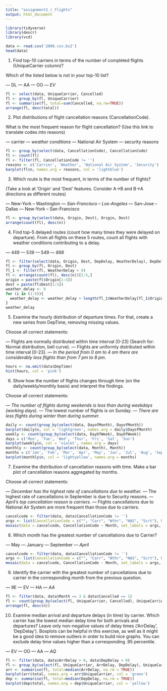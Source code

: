 ```yaml
---
title: "assignment2_r_flights"
output: html_document
---
```


```r
library(tidyverse)
library(descr)
library(vcd)
```

```r
data <- read.csv('2008.csv.bz2')
head(data)
```

1. Find top-10 carriers in terms of the number of completed flights (UniqueCarrier column)?

Which of the listed below is not in your top-10 list?

— DL
— AA
— OO
— *EV*

```r
fl <- select(data, UniqueCarrier, Cancelled)
fl <- group_by(fl, UniqueCarrier)
fl <- summarise(fl, total=sum(Cancelled, na.rm=TRUE))
arrange(fl, desc(total))
```


2. Plot distributions of flight cancellation reasons (CancellationCode).

What is the most frequent reason for flight cancellation? (Use this link to translate codes into reasons)

— carrier
— *weather conditions*
— National Air System
— security reasons

```r
fl <- group_by(select(data, CancellationCode), CancellationCode)
fl <- count(fl)
fl <- filter(fl, CancellationCode != '')
reasons <- c('Carrier', 'Weather', 'National Air System', 'Security')
barplot(fl$n, names.arg = reasons, col = 'lightblue')
```


3. Which route is the most frequent, in terms of the number of flights?

(Take a look at 'Origin' and 'Dest' features. Consider A->B and B->A directions as different routes)

— New-York – Washington
— *San-Francisco – Los-Angeles*
— San-Jose – Dallas
— New-York – San-Francisco

```r
fl <- group_by(select(data, Origin, Dest), Origin, Dest)
arrange(count(fl), desc(n))
```


4. Find top-5 delayed routes (count how many times they were delayed on departure). From all flights on these 5 routes, count all flights with weather conditions contributing to a delay.

— 449
— 539
— 549
— *668*

```r
fl <- filter(select(data, Origin, Dest, DepDelay, WeatherDelay), DepDelay > 0)
fl <- group_by(fl, Origin, Dest)
fl_1 <- filter(fl, WeatherDelay > 0)
fl <- arrange(count(fl), desc(n))[1:5,]
origin = paste(fl$Origin[1:5])
dest = paste(fl$Dest[1:5])
weather_delay <- 0
for (i in (1:5)){
  weather_delay <- weather_delay + length(fl_1$WeatherDelay[fl_1$Origin == origin[i] & fl_1$Dest == dest[i]])
}
weather_delay
```



5. Examine the hourly distribution of departure times. For that, create a new series from DepTime, removing missing values.

Choose all correct statements:

— Flights are normally distributed within time interval [0-23] (Search for: Normal distribution, bell curve).
— Flights are uniformly distributed within time interval [0-23].
— *In the period from 0 am to 4 am there are considerably less flights than from 7 pm to 8 pm.*

```r
hours <- na.omit(data$DepTime)
hist(hours, col = 'pink')
```



6. Show how the number of flights changes through time (on the daily/weekly/monthly basis) and interpret the findings.

Choose all correct statements:

— *The number of flights during weekends is less than during weekdays (working days).*
— The lowest number of flights is on Sunday.
— *There are less flights during winter than during summer.*

```r
daily <- count(group_by(select(data, DayofMonth), DayofMonth))
barplot(daily$n, col = 'lightgreen', names.arg = daily$DayofMonth)
weekly <- count(group_by(select(data, DayOfWeek), DayOfWeek))
days = c('Mon', 'Tue', 'Wed', 'Thur', 'Fri', 'Sat', 'Sun')
barplot(weekly$n, col = 'violet', names.arg = days)
monthly <- count(group_by(select(data, Month), Month))
months = c('Jan', 'Feb', 'Mar', 'Apr', 'May', 'Jun', 'Jul', 'Aug', 'Sept', 'Oct', 'Nov', 'Dec')
barplot(monthly$n, col = 'lightyellow', names.arg = months)
```


7. Examine the distribution of cancellation reasons with time. Make a bar plot of cancellation reasons aggregated by months.

Choose all correct statements:

— *December has the highest rate of cancellations due to weather.*
— The highest rate of cancellations in September is due to Security reasons.
— *April's top cancellation reason is carriers.*
— Flights cancellations due to National Air System are more frequent than those due to carriers.

```r
cancelcode <- filter(data, data$CancellationCode != '')
args <- list(CancellationCode = c("", "Carr", "Wthr", "NAS", "Scrt"), Month = c('Jan', 'Feb', 'Mar', 'Apr', 'May', 'Jun', 'Jul', 'Aug', 'Sept', 'Oct', 'Nov', 'Dec'))
mosaic(data = cancelcode, CancellationCode ~ Month, set_labels = args, rot_labels = 0)
```


8. Which month has the greatest number of cancellations due to Carrier?

— May
— January
— September
— *April*

```r
cancelcode <- filter(data, data$CancellationCode != '')
args <- list(CancellationCode = c("", "Carr", "Wthr", "NAS", "Scrt"), Month = c('Jan', 'Feb', 'Mar', 'Apr', 'May', 'Jun', 'Jul', 'Aug', 'Sept', 'Oct', 'Nov', 'Dec'))
mosaic(data = cancelcode, CancellationCode ~ Month, set_labels = args, rot_labels = 0)
```



9. Identify the carrier with the greatest number of cancellations due to carrier in the corresponding month from the previous question.

— 9E
— EV
— HA
— *AA*

```r
fl <- filter(data, data$Month == 3 & data$Cancelled == 1)
fl <- count(group_by(select(fl, UniqueCarrier, Cancelled), UniqueCarrier))
arrange(fl, desc(n))
```



10. Examine median arrival and departure delays (in time) by carrier. Which carrier has the lowest median delay time for both arrivals and departures? Leave only non-negative values of delay times ('ArrDelay', 'DepDelay'). Boxplots can be helpful in this exercise, as well as it might be a good idea to remove outliers in order to build nice graphs. You can exclude delay time values higher than a corresponding .95 percentile.

— EV
— OO
— AA
— *AQ*

```r
fl <- filter(data, data$ArrDelay > 0, data$DepDelay > 0)
fl <- group_by(select(fl, UniqueCarrier, ArrDelay, DepDelay), UniqueCarrier)
arr <- summarise(fl, total=median(ArrDelay, na.rm = TRUE))
barplot(arr$total, names.arg = arr$UniqueCarrier, col = 'green')
dep <- summarise(fl, total=median(DepDelay, na.rm = TRUE))
barplot(dep$total, names.arg = dep$UniqueCarrier, col = 'yellow')
```
